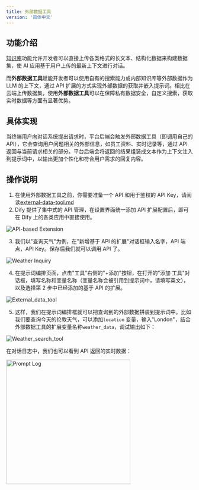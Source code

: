```yaml
---
title: 外部数据工具
version: '简体中文'
---
```


## 功能介绍

[知识库](https://docs.dify.ai/zh-hans/guides/knowledge-base/create-knowledge-and-upload-documents)功能允许开发者可以直接上传各类格式的长文本、结构化数据来构建数据集，使 AI 应用基于用户上传的最新上下文进行对话。

而**外部数据工具**赋能开发者可以使用自有的搜索能力或内部知识库等外部数据作为 LLM 的上下文，通过 API 扩展的方式实现外部数据的获取并嵌入提示词。相比在云端上传数据集，使用**外部数据工具**可以在保障私有数据安全，自定义搜索，获取实时数据等方面有显著优势。

## 具体实现

当终端用户向对话系统提出请求时，平台后端会触发外部数据工具（即调用自己的 API），它会查询用户问题相关的外部信息，如员工资料、实时记录等，通过 API 返回与当前请求相关的部分。平台后端会将返回的结果组装成文本作为上下文注入到提示词中，以输出更加个性化和符合用户需求的回复内容。

## 操作说明

1. 在使用外部数据工具之前，你需要准备一个 API 和用于鉴权的 API Key，请阅读[external-data-tool.md](../extension/api-based-extension/external-data-tool.md "mention")
2. Dify 提供了集中式的 API 管理，在设置界面统一添加 API 扩展配置后，即可在 Dify 上的各类应用中直接使用。

<Frame caption="API-based Extension">
  <img src="/zh-cn/user-guide/.gitbook/assets/api_based.png" alt="API-based Extension" />
</Frame>

3. 我们以"查询天气"为例，在"新增基于 API 的扩展"对话框输入名字，API 端点，API Key。保存后我们就可以调用 API 了。

<Frame caption="Weather Inquiry">
  <img src="/zh-cn/user-guide/.gitbook/assets/weather inquiry.png" alt="Weather Inquiry" />
</Frame>

4. 在提示词编排页面，点击"工具"右侧的"+添加"按钮，在打开的"添加 工具"对话框，填写名称和变量名称（变量名称会被引用到提示词中，请填写英文），以及选择第 2 步中已经添加的基于 API 的扩展。

<Frame caption="External_data_tool">
  <img src="/zh-cn/user-guide/.gitbook/assets/api_based_extension1.png" alt="External_data_tool" />
</Frame>

5. 这样，我们在提示词编排框就可以把查询到的外部数据拼装到提示词中。比如我们要查询今天的伦敦天气，可以添加`location` 变量，输入"London"，结合外部数据工具的扩展变量名称`weather_data`，调试输出如下：

<Frame caption="Weather_search_tool">
  <img src="/zh-cn/user-guide/.gitbook/assets/Weather_search_tool.jpeg" alt="Weather_search_tool" />
</Frame>

在对话日志中，我们也可以看到 API 返回的实时数据：

<Frame caption="Prompt Log">
  <img src="/zh-cn/user-guide/.gitbook/assets/log.jpeg" alt="Prompt Log" width="335" />
</Frame>